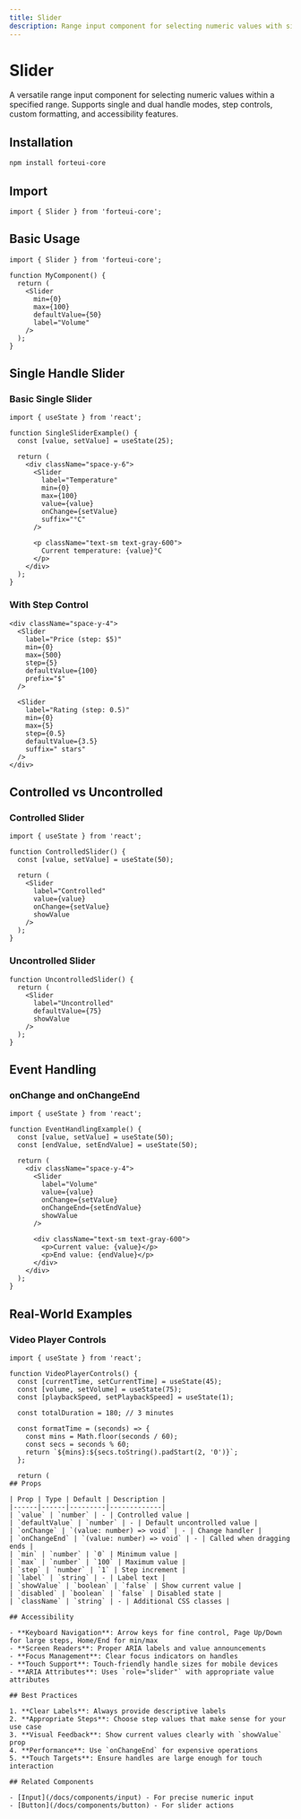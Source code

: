 ```yaml
---
title: Slider
description: Range input component for selecting numeric values with single or dual handles, step controls, and custom formatting.
---
```


# Slider

A versatile range input component for selecting numeric values within a specified range. Supports single and dual handle modes, step controls, custom formatting, and accessibility features.

## Installation

```bash
npm install forteui-core
```

## Import

```tsx
import { Slider } from 'forteui-core';
```

## Basic Usage

```tsx
import { Slider } from 'forteui-core';

function MyComponent() {
  return (
    <Slider 
      min={0}
      max={100}
      defaultValue={50}
      label="Volume"
    />
  );
}
```

<DynamicSliderShowcase />

## Single Handle Slider

### Basic Single Slider

```tsx
import { useState } from 'react';

function SingleSliderExample() {
  const [value, setValue] = useState(25);
  
  return (
    <div className="space-y-6">
      <Slider 
        label="Temperature"
        min={0}
        max={100}
        value={value}
        onChange={setValue}
        suffix="°C"
      />
      
      <p className="text-sm text-gray-600">
        Current temperature: {value}°C
      </p>
    </div>
  );
}
```

### With Step Control

```tsx
<div className="space-y-4">
  <Slider 
    label="Price (step: $5)"
    min={0}
    max={500}
    step={5}
    defaultValue={100}
    prefix="$"
  />
  
  <Slider 
    label="Rating (step: 0.5)"
    min={0}
    max={5}
    step={0.5}
    defaultValue={3.5}
    suffix=" stars"
  />
</div>
```

## Controlled vs Uncontrolled

### Controlled Slider

```tsx
import { useState } from 'react';

function ControlledSlider() {
  const [value, setValue] = useState(50);
  
  return (
    <Slider 
      label="Controlled"
      value={value}
      onChange={setValue}
      showValue
    />
  );
}
```

### Uncontrolled Slider

```tsx
function UncontrolledSlider() {
  return (
    <Slider 
      label="Uncontrolled"
      defaultValue={75}
      showValue
    />
  );
}
```

## Event Handling

### onChange and onChangeEnd

```tsx
import { useState } from 'react';

function EventHandlingExample() {
  const [value, setValue] = useState(50);
  const [endValue, setEndValue] = useState(50);
  
  return (
    <div className="space-y-4">
      <Slider 
        label="Volume"
        value={value}
        onChange={setValue}
        onChangeEnd={setEndValue}
        showValue
      />
      
      <div className="text-sm text-gray-600">
        <p>Current value: {value}</p>
        <p>End value: {endValue}</p>
      </div>
    </div>
  );
}
```

## Real-World Examples

### Video Player Controls

```tsx
import { useState } from 'react';

function VideoPlayerControls() {
  const [currentTime, setCurrentTime] = useState(45);
  const [volume, setVolume] = useState(75);
  const [playbackSpeed, setPlaybackSpeed] = useState(1);
  
  const totalDuration = 180; // 3 minutes
  
  const formatTime = (seconds) => {
    const mins = Math.floor(seconds / 60);
    const secs = seconds % 60;
    return `${mins}:${secs.toString().padStart(2, '0')}`;
  };
  
  return (
## Props

| Prop | Type | Default | Description |
|------|------|---------|-------------|
| `value` | `number` | - | Controlled value |
| `defaultValue` | `number` | - | Default uncontrolled value |
| `onChange` | `(value: number) => void` | - | Change handler |
| `onChangeEnd` | `(value: number) => void` | - | Called when dragging ends |
| `min` | `number` | `0` | Minimum value |
| `max` | `number` | `100` | Maximum value |
| `step` | `number` | `1` | Step increment |
| `label` | `string` | - | Label text |
| `showValue` | `boolean` | `false` | Show current value |
| `disabled` | `boolean` | `false` | Disabled state |
| `className` | `string` | - | Additional CSS classes |

## Accessibility

- **Keyboard Navigation**: Arrow keys for fine control, Page Up/Down for large steps, Home/End for min/max
- **Screen Readers**: Proper ARIA labels and value announcements
- **Focus Management**: Clear focus indicators on handles
- **Touch Support**: Touch-friendly handle sizes for mobile devices
- **ARIA Attributes**: Uses `role="slider"` with appropriate value attributes

## Best Practices

1. **Clear Labels**: Always provide descriptive labels
2. **Appropriate Steps**: Choose step values that make sense for your use case
3. **Visual Feedback**: Show current values clearly with `showValue` prop
4. **Performance**: Use `onChangeEnd` for expensive operations
5. **Touch Targets**: Ensure handles are large enough for touch interaction

## Related Components

- [Input](/docs/components/input) - For precise numeric input
- [Button](/docs/components/button) - For slider actions 